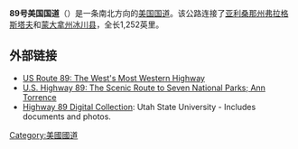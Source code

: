 '''89号美国国道'''（{{lang-en|'''U.S. Route 89'''}}）是一条南北方向的[[美国国道|美国国道]]。该公路连接了[[亚利桑那州|亚利桑那州]][[弗拉格斯塔夫_(亚利桑那州)|弗拉格斯塔夫]]和[[蒙大拿州|蒙大拿州]][[冰川县_(蒙大拿州)|冰川县]]，全长1,252英里。

== 外部链接 ==
{{commons category| U.S. Route 89}}
*[http://us89society.org/ US Route 89: The West's Most Western Highway]{{Wayback|url=http://us89society.org/ |date=20141218094049 }}
*[https://web.archive.org/web/20150218180346/http://www.anntorrence.com/hwy89 U.S. Highway 89: The Scenic Route to Seven National Parks; Ann Torrence]
*[http://digital.lib.usu.edu/cdm/landingpage/collection/highway89 Highway 89 Digital Collection]{{Wayback|url=http://digital.lib.usu.edu/cdm/landingpage/collection/highway89 |date=20141015121130 }}: Utah State University - Includes documents and photos.
{{美国国道}}
[[Category:美國國道|Category:美國國道]]